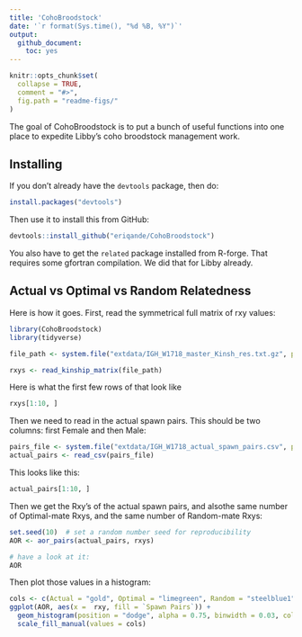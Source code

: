 ```yaml
---
title: 'CohoBroodstock'
date: '`r format(Sys.time(), "%d %B, %Y")`'
output:
  github_document:
    toc: yes
---
```


<!-- README.md is generated from README.Rmd. Please edit that file -->

```r
knitr::opts_chunk$set(
  collapse = TRUE,
  comment = "#>",
  fig.path = "readme-figs/"
)
```

The goal of CohoBroodstock is to put a bunch of useful functions into one place to expedite
Libby's coho broodstock management work.

## Installing

If you don't already have the `devtools` package, then do:
```r
install.packages("devtools")
```

Then use it to install this from GitHub:
```r
devtools::install_github("eriqande/CohoBroodstock")
```

You also have to get the `related` package installed from R-forge.  That 
requires some gfortran compilation.  We did that for Libby already.

## Actual vs Optimal vs Random Relatedness

Here is how it goes. First, read the symmetrical full matrix of rxy values:
```r
library(CohoBroodstock)
library(tidyverse)

file_path <- system.file("extdata/IGH_W1718_master_Kinsh_res.txt.gz", package = "CohoBroodstock")

rxys <- read_kinship_matrix(file_path)
```

Here is what the first few rows of that look like
```r
rxys[1:10, ]
```


Then we need to read in the actual spawn pairs.  This should be two columns: first Female and then Male:
```r
pairs_file <- system.file("extdata/IGH_W1718_actual_spawn_pairs.csv", package = "CohoBroodstock")
actual_pairs <- read_csv(pairs_file)
```

This looks like this:
```r
actual_pairs[1:10, ]
```

Then we get the Rxy's of the actual spawn pairs, and alsothe same number of Optimal-mate Rxys, and the
same number of Random-mate Rxys:
```r
set.seed(10)  # set a random number seed for reproducibility
AOR <- aor_pairs(actual_pairs, rxys)

# have a look at it:
AOR
```

Then plot those values in a histogram:
```r
cols <- c(Actual = "gold", Optimal = "limegreen", Random = "steelblue1")
ggplot(AOR, aes(x =  rxy, fill = `Spawn Pairs`)) +
  geom_histogram(position = "dodge", alpha = 0.75, binwidth = 0.03, color = "black", size = 0.2) +
  scale_fill_manual(values = cols)
```
